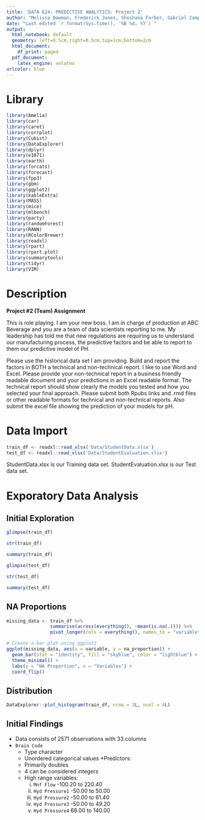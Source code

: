 ```yaml
---
title: 'DATA 624: PREDICTIVE ANALYTICS: Project 2'
author: "Melissa Bowman, Frederick Jones, Shoshana Farber, Gabriel Campos"
date: "Last edited `r format(Sys.time(), '%B %d, %Y')`"
output:
  html_notebook: default
  geometry: left=0.5cm,right=0.5cm,top=1cm,bottom=2cm
  html_document:
    df_print: paged
  pdf_document:
    latex_engine: xelatex
urlcolor: blue
---
```


# Library

```r
library(Amelia)
library(car)
library(caret)
library(corrplot)
library(Cubist)
library(DataExplorer)
library(dplyr)
library(e1071)
library(earth)
library(forcats)
library(forecast)
library(fpp3)
library(gbm)
library(ggplot2)
library(kableExtra)
library(MASS)
library(mice)
library(mlbench)
library(party)
library(randomForest)
library(RANN)
library(RColorBrewer)
library(readxl)
library(rpart)
library(rpart.plot)
library(summarytools)
library(tidyr)
library(VIM)
```

# Description

**Project #2 (Team) Assignment**

This is role playing.  I am your new boss.  I am in charge of production at ABC Beverage and you are a team of data scientists reporting to me.  My leadership has told me that new regulations are requiring us to understand our manufacturing process, the predictive factors and be able to report to them our predictive model of PH.

Please use the historical data set I am providing.  Build and report the factors in BOTH a technical and non-technical report.  I like to use Word and Excel.  Please provide your non-technical report in a  business friendly readable document and your predictions in an Excel readable format.   The technical report should show clearly the models you tested and how you selected your final approach.
Please submit both Rpubs links and .rmd files or other readable formats for technical and non-technical reports.  Also submit the excel file showing the prediction of your models for pH.

# Data Import

```r
train_df <- readxl::read_xlsx('Data/StudentData.xlsx')
test_df <- readxl::read_xlsx('Data/StudentEvaluation.xlsx')
```

StudentData.xlsx is our Training data set.
StudentEvaluation.xlsx is our Test data set.

# Exporatory Data Analysis

## Initial Exploration

```r
glimpse(train_df)
```

```r
str(train_df)
```

```r
summary(train_df)
```


```r
glimpse(test_df)
```

```r
str(test_df)
```

```r
summary(test_df)
```

## NA Proportions

```r
missing_data <- train_df %>%
                summarise(across(everything(), ~mean(is.na(.)))) %>%
                pivot_longer(cols = everything(), names_to = "variable", values_to = "na_proportion")

# Create a bar plot using ggplot2
ggplot(missing_data, aes(x = variable, y = na_proportion)) +
  geom_bar(stat = "identity", fill = "skyblue", color = "lightblue") +
  theme_minimal() +
  labs(y = "NA Proportion", x = "Variables") +
  coord_flip()  
```


## Distribution

```r
DataExplorer::plot_histogram(train_df, nrow = 3L, ncol = 4L)
```


## Initial Findings

* Data consists of 2571 observations with 33 columns
* `Brain Code`
  + Type character
  + Unordered categorical values
*Predictors:
  + Primarily doubles
  + 4 can be considered integers
  + High range variables:
    i. `Mnf Flow` -100.20 to 220.40
    ii. `Hyd Pressure1` -50.00 to 50.00
    iii. `Hyd Pressure2` -50.00 to 61.40
    iv. `Hyd Pressure3` -50.00 to 49.20
    v. `Hyd Pressure4` 68.00 to 140.00
